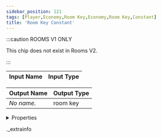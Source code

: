 ```yaml
---
sidebar_position: 121
tags: [Player,Economy,Room Key,Economy,Room Key,Constant]
title: 'Room Key Constant'
---
```




:::caution ROOMS V1 ONLY
    
This chip does not exist in Rooms V2.

:::


<IChip uuid="b9b000ca-eb3d-4b9f-9f45-0fd64045f63d" />

| Input Name | Input Type |
|-----------|-----------|

| Output Name | Output Type |
|-----------|-----------|
| *No name.* | room key |


<details>
  <summary>Properties</summary>
  <div>
    <div>
    <table>
      <thead>
        <tr>
          <th>Room availability:</th>
          <th>Rooms V1 only</th>
        </tr>
        <tr>
          <th>Is beta required?</th>
          <th>No</th>
        </tr>
        <tr>
          <th>Is this chip a trolling risk?</th>
          <th>No</th>
        </tr>
        <tr>
          <th>Is this chip a role assignment risk?</th>
          <th>No</th>
        </tr>
        <tr>
          <th>Chip UUID</th>
          <th>b9b000ca-eb3d-4b9f-9f45-0fd64045f63d</th>
        </tr>
      </thead>
    </table>
    </div>
  </div>
</details>

._extrainfo